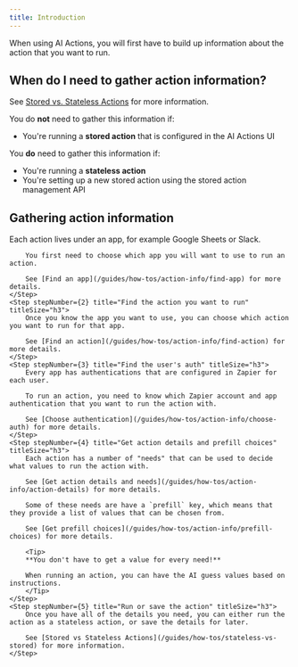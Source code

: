 ```yaml
---
title: Introduction
---
```


When using AI Actions, you will first have to build up information about the action that you want to run.

## When do I need to gather action information?

See [Stored vs. Stateless Actions](/guides/how-tos/stateless-vs-stored) for more information.

You do **not** need to gather this information if:

- You're running a **stored action** that is configured in the AI Actions UI

You **do** need to gather this information if:

- You're running a **stateless action**
- You're setting up a new stored action using the stored action management API

## Gathering action information

<Steps>
    <Step stepNumber={1} title="Find the app you want to use" titleSize="h3">
        Each action lives under an app, for example Google Sheets or Slack.

        You first need to choose which app you will want to use to run an action.

        See [Find an app](/guides/how-tos/action-info/find-app) for more details.
    </Step>
    <Step stepNumber={2} title="Find the action you want to run" titleSize="h3">
        Once you know the app you want to use, you can choose which action you want to run for that app.

        See [Find an action](/guides/how-tos/action-info/find-action) for more details.
    </Step>
    <Step stepNumber={3} title="Find the user's auth" titleSize="h3">
        Every app has authentications that are configured in Zapier for each user.

        To run an action, you need to know which Zapier account and app authentication that you want to run the action with.

        See [Choose authentication](/guides/how-tos/action-info/choose-auth) for more details.
    </Step>
    <Step stepNumber={4} title="Get action details and prefill choices" titleSize="h3">
        Each action has a number of "needs" that can be used to decide what values to run the action with.

        See [Get action details and needs](/guides/how-tos/action-info/action-details) for more details.

        Some of these needs are have a `prefill` key, which means that they provide a list of values that can be chosen from.

        See [Get prefill choices](/guides/how-tos/action-info/prefill-choices) for more details.

        <Tip>
        **You don't have to get a value for every need!**

        When running an action, you can have the AI guess values based on instructions.
        </Tip>
    </Step>
    <Step stepNumber={5} title="Run or save the action" titleSize="h3">
        Once you have all of the details you need, you can either run the action as a stateless action, or save the details for later.

        See [Stored vs Stateless Actions](/guides/how-tos/stateless-vs-stored) for more information.
    </Step>

</Steps>
